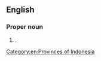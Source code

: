 ==English==
{{wikipedia}}

===Proper noun===
{{en-proper noun|head=[[north|North]] [[Maluku]]}}

# {{place|en|province|c/Indonesia}}.

[[Category:en:Provinces of Indonesia]]